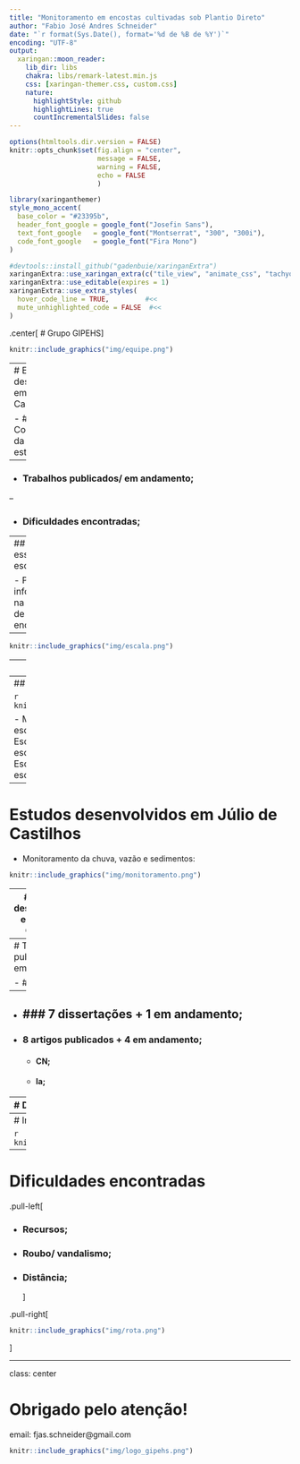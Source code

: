 ```yaml
---
title: "Monitoramento em encostas cultivadas sob Plantio Direto"
author: "Fabio José Andres Schneider"
date: "`r format(Sys.Date(), format='%d de %B de %Y')`"
encoding: "UTF-8"
output:
  xaringan::moon_reader:
    lib_dir: libs
    chakra: libs/remark-latest.min.js
    css: [xaringan-themer.css, custom.css]
    nature:
      highlightStyle: github
      highlightLines: true
      countIncrementalSlides: false
---
```



```r
options(htmltools.dir.version = FALSE)
knitr::opts_chunk$set(fig.align = "center",
                      message = FALSE,
                      warning = FALSE,
                      echo = FALSE
                      )
```

```r
library(xaringanthemer)
style_mono_accent(
  base_color = "#23395b",
  header_font_google = google_font("Josefin Sans"),
  text_font_google   = google_font("Montserrat", "300", "300i"),
  code_font_google   = google_font("Fira Mono")
)
```


```r
#devtools::install_github("gadenbuie/xaringanExtra")
xaringanExtra::use_xaringan_extra(c("tile_view", "animate_css", "tachyons"))
xaringanExtra::use_editable(expires = 1)
xaringanExtra::use_extra_styles(
  hover_code_line = TRUE,         #<<
  mute_unhighlighted_code = FALSE  #<<
)
```

.center[
# Grupo GIPEHS
]

```r
knitr::include_graphics("img/equipe.png")
```


---
# Estudos desenvolvidos em Júlio de Castilhos


- ### Contextualização da área de estudo;

--

- ### Trabalhos publicados/ em andamento;

--

- ### Dificuldades encontradas;


---
## Por quê essa escala?

- Pouca informação na escala de encosta!

--

```r
knitr::include_graphics("img/escala.png")
```


---
## Contextualização da área de estudo

```r
knitr::include_graphics("img/jc_bacias.png")
```

---
## Contextualização da área de estudo

```r
knitr::include_graphics("img/jc_macros.png")
```

- M1: Escarificada, baixa fitomassa;
- M2: Não escarificada, baixa fitomassa;
- M3: Escarificada, alta fitomassa;
- M4: Não escarificada, alta fitomassa;
- M5: Escarificada, média fitomassa;
- M6: Não escarificada, média fitomassa;

---
# Estudos desenvolvidos em Júlio de Castilhos

- Monitoramento da chuva, vazão e sedimentos:

```r
knitr::include_graphics("img/monitoramento.png")
```


---
# Estudos desenvolvidos em Júlio de Castilhos

- Cota e amostra.

```r
knitr::include_graphics("img/q_ssc.png")
```

---
# Trabalhos publicados e em andamento

- ### 2 teses;
--

- ### 7 dissertações + 1 em andamento;
--

- ### 8 artigos publicados + 4 em andamento;
  - #### CN;
  - #### Ia;


---
# Derivação da curva número

.pull-left[
- Bacias de ordem zero:

```r
knitr::include_graphics("img/cn_bacias.png")
```
]


.pull-right[
- Macroparcelas:

```r
knitr::include_graphics("img/cn_macros.png")
```
]

---
# Infiltração aparente

```r
knitr::include_graphics("img/ia.png")
```

---
# Dificuldades encontradas

.pull-left[

- ### Recursos;

- ### Roubo/ vandalismo;

- ### Distância;
]

.pull-right[

```r
knitr::include_graphics("img/rota.png")
```
]

---
class: center

# Obrigado pelo atenção!

email: fjas.schneider@gmail.com

```r
knitr::include_graphics("img/logo_gipehs.png")
```


